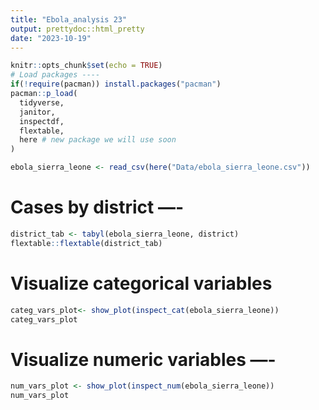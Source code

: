 ---
title: "Ebola_analysis 23"
output: prettydoc::html_pretty
date: "2023-10-19"
---

```{r setup, include=FALSE, message=FALSE}
knitr::opts_chunk$set(echo = TRUE)
# Load packages ----
if(!require(pacman)) install.packages("pacman")
pacman::p_load(
  tidyverse,
  janitor,
  inspectdf,
  flextable,
  here # new package we will use soon
)

ebola_sierra_leone <- read_csv(here("Data/ebola_sierra_leone.csv")) 
```

# Cases by district ----

```{r echo=FALSE}
district_tab <- tabyl(ebola_sierra_leone, district)
flextable::flextable(district_tab)
```

# Visualize categorical variables

```{r echo=FALSE}
categ_vars_plot<- show_plot(inspect_cat(ebola_sierra_leone))
categ_vars_plot
```

# Visualize numeric variables ----

```{r echo=FALSE}
num_vars_plot <- show_plot(inspect_num(ebola_sierra_leone))
num_vars_plot
```
